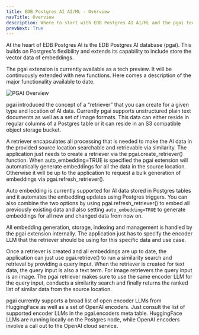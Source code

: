 ```yaml
---
title: EDB Postgres AI AI/ML - Overview
navTitle: Overview
description: Where to start with EDB Postgres AI AI/ML and the pgai tech preview.
prevNext: True
---
```


At the heart of EDB Postgres AI is the EDB Postgres AI database (pgai). This builds on Postgres's flexibility and extends its capability to include store the vector data of embeddings.

The pgai extension is currently available as a tech preview. It will be continuously extended with new functions. Here comes a description of the major functionality available to date.

![PGAI Overview](images/pgai-overview.png)

pgai introduced the concept of a “retriever” that you can create for a given type and location of AI data. Currently pgai supports unstructured plain text documents as well as a set of image formats. This data can either reside in regular columns of a Postgres table or it can reside in an S3 compatible object storage bucket.

A retriever encapsulates all processing that is needed to make the AI data in the provided source location searchable and retrievable via similarity. The application just needs to create a retriever via the pgai.create_retriever() function. When auto_embedding=TRUE is specified the pgai extension will automatically generate embeddings for all the data in the source location. Otherwise it will be up to the application to request a bulk generation of embeddings via pgai.refresh_retriever(). 

Auto embedding is currently supported for AI data stored in Postgres tables and it automates the embedding updates using Postgres triggers. You can also combine the two options by using pgai.refresh_retriever() to embed all previously existing data and also setting `auto_embedding=TRUE` to generate embeddings for all new and changed data from now on.

All embedding generation, storage, indexing and management is handled by the pgai extension internally. The application just has to specify the encoder LLM that the retriever should be using for this specific data and use case.

Once a retriever is created and all embeddings are up to date, the application can just use pgai.retrieve() to run a similarity search and retrieval by providing a query input. When the retriever is created for text data, the query input is also a text term. For image retrievers the query input is an image. The pgai retriever makes sure to use the same encoder LLM for the query input, conducts a similarity search and finally returns the ranked list of similar data from the source location.

pgai currently supports a broad list of open encoder LLMs from HuggingFace as well as a set of OpenAI encoders. Just consult the list of supported encoder LLMs in the pgai.encoders meta table. HuggingFace LLMs are running locally on the Postgres node, while OpenAI encoders involve a call out to the OpenAI cloud service.




